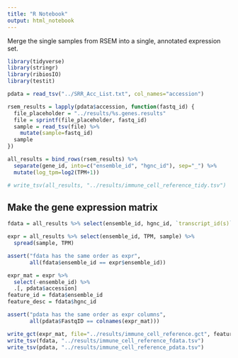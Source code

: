 ```yaml
---
title: "R Notebook"
output: html_notebook
---
```


Merge the single samples from RSEM into a single, annotated expression set. 

```r
library(tidyverse)
library(stringr)
library(ribiosIO)
library(testit)
```

```r
pdata = read_tsv("../SRR_Acc_List.txt", col_names="accession") 

rsem_results = lapply(pdata$accession, function(fastq_id) {
  file_placeholder = "../results/%s.genes.results"
  file = sprintf(file_placeholder, fastq_id)
  sample = read_tsv(file) %>% 
    mutate(sample=fastq_id)
  sample
})

all_results = bind_rows(rsem_results) %>% 
  separate(gene_id, into=c("ensemble_id", "hgnc_id"), sep="_") %>%
  mutate(log_tpm=log2(TPM+1))

# write_tsv(all_results, "../results/immune_cell_reference_tidy.tsv")
```


## Make the gene expression matrix
```r
fdata = all_results %>% select(ensemble_id, hgnc_id, `transcript_id(s)`) %>% distinct()

expr = all_results %>% select(ensemble_id, TPM, sample) %>%
  spread(sample, TPM)

assert("fdata has the same order as expr", 
       all(fdata$ensemble_id == expr$ensemble_id))

expr_mat = expr %>% 
  select(-ensemble_id) %>%
  .[, pdata$accession]
feature_id = fdata$ensemble_id
feature_desc = fdata$hgnc_id

assert("pdata has the same order as expr columns",
       all(pdata$FastqID == colnames(expr_mat)))

write_gct(expr_mat, file="../results/immune_cell_reference.gct", feature_id, feature_desc)
write_tsv(fdata, "../results/immune_cell_reference_fdata.tsv")
write_tsv(pdata, "../results/immune_cell_reference_pdata.tsv")
```